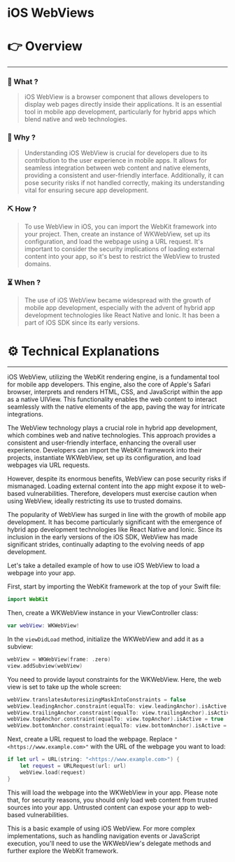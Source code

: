 # iOS WebViews


# 👉 Overview

---

### 👀 What ?

> iOS WebView is a browser component that allows developers to display web pages directly inside their applications. It is an essential tool in mobile app development, particularly for hybrid apps which blend native and web technologies.
> 

### 🧐 Why ?

> Understanding iOS WebView is crucial for developers due to its contribution to the user experience in mobile apps. It allows for seamless integration between web content and native elements, providing a consistent and user-friendly interface. Additionally, it can pose security risks if not handled correctly, making its understanding vital for ensuring secure app development.
> 

### ⛏️ How ?

> To use WebView in iOS, you can import the WebKit framework into your project. Then, create an instance of WKWebView, set up its configuration, and load the webpage using a URL request. It's important to consider the security implications of loading external content into your app, so it's best to restrict the WebView to trusted domains.
> 

### ⏳ When ?

> The use of iOS WebView became widespread with the growth of mobile app development, especially with the advent of hybrid app development technologies like React Native and Ionic. It has been a part of iOS SDK since its early versions.
> 

# ⚙️ Technical Explanations

---

iOS WebView, utilizing the WebKit rendering engine, is a fundamental tool for mobile app developers. This engine, also the core of Apple's Safari browser, interprets and renders HTML, CSS, and JavaScript within the app as a native UIView. This functionality enables the web content to interact seamlessly with the native elements of the app, paving the way for intricate integrations.

The WebView technology plays a crucial role in hybrid app development, which combines web and native technologies. This approach provides a consistent and user-friendly interface, enhancing the overall user experience. Developers can import the WebKit framework into their projects, instantiate WKWebView, set up its configuration, and load webpages via URL requests.

However, despite its enormous benefits, WebView can pose security risks if mismanaged. Loading external content into the app might expose it to web-based vulnerabilities. Therefore, developers must exercise caution when using WebView, ideally restricting its use to trusted domains.

The popularity of WebView has surged in line with the growth of mobile app development. It has become particularly significant with the emergence of hybrid app development technologies like React Native and Ionic. Since its inclusion in the early versions of the iOS SDK, WebView has made significant strides, continually adapting to the evolving needs of app development.

Let's take a detailed example of how to use iOS WebView to load a webpage into your app.

First, start by importing the WebKit framework at the top of your Swift file:

```swift
import WebKit

```

Then, create a WKWebView instance in your ViewController class:

```swift
var webView: WKWebView!

```

In the `viewDidLoad` method, initialize the WKWebView and add it as a subview:

```swift
webView = WKWebView(frame: .zero)
view.addSubview(webView)

```

You need to provide layout constraints for the WKWebView. Here, the web view is set to take up the whole screen:

```swift
webView.translatesAutoresizingMaskIntoConstraints = false
webView.leadingAnchor.constraint(equalTo: view.leadingAnchor).isActive = true
webView.trailingAnchor.constraint(equalTo: view.trailingAnchor).isActive = true
webView.topAnchor.constraint(equalTo: view.topAnchor).isActive = true
webView.bottomAnchor.constraint(equalTo: view.bottomAnchor).isActive = true

```

Next, create a URL request to load the webpage. Replace `"<https://www.example.com>"` with the URL of the webpage you want to load:

```swift
if let url = URL(string: "<https://www.example.com>") {
    let request = URLRequest(url: url)
    webView.load(request)
}

```

This will load the webpage into the WKWebView in your app. Please note that, for security reasons, you should only load web content from trusted sources into your app. Untrusted content can expose your app to web-based vulnerabilities.

This is a basic example of using iOS WebView. For more complex implementations, such as handling navigation events or JavaScript execution, you'll need to use the WKWebView's delegate methods and further explore the WebKit framework.
